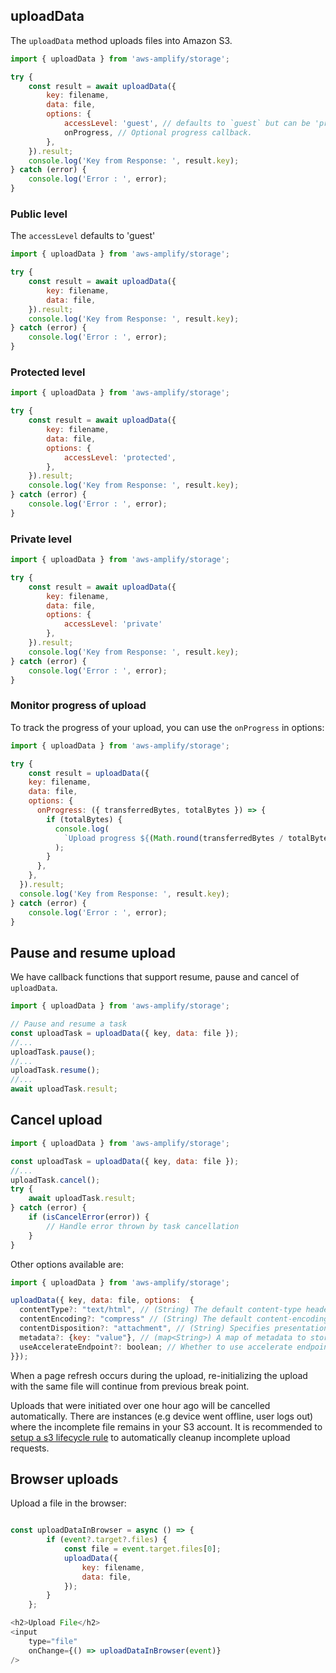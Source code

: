 ## uploadData

The `uploadData` method uploads files into Amazon S3.

```javascript
import { uploadData } from 'aws-amplify/storage';

try {
	const result = await uploadData({
		key: filename,
		data: file,
		options: {
			accessLevel: 'guest', // defaults to `guest` but can be 'private' | 'protected' | 'guest'
			onProgress, // Optional progress callback.
		},
	}).result;
	console.log('Key from Response: ', result.key);
} catch (error) {
	console.log('Error : ', error);
}
```

### Public level
The `accessLevel` defaults to 'guest'

```javascript
import { uploadData } from 'aws-amplify/storage';

try {
	const result = await uploadData({
		key: filename,
		data: file,
	}).result;
	console.log('Key from Response: ', result.key);
} catch (error) {
	console.log('Error : ', error);
}
```

### Protected level 

```javascript
import { uploadData } from 'aws-amplify/storage';

try {
	const result = await uploadData({
		key: filename,
		data: file,
		options: {
			accessLevel: 'protected',
		},
	}).result;
	console.log('Key from Response: ', result.key);
} catch (error) {
	console.log('Error : ', error);
}
```


### Private level

```javascript
import { uploadData } from 'aws-amplify/storage';

try {
	const result = await uploadData({
		key: filename,
		data: file,
		options: {
			accessLevel: 'private'
		},
	}).result;
	console.log('Key from Response: ', result.key);
} catch (error) {
	console.log('Error : ', error);
}
```

### Monitor progress of upload

To track the progress of your upload, you can use the `onProgress` in options:

```javascript
import { uploadData } from 'aws-amplify/storage';

try {
	const result = uploadData({
    key: filename,
    data: file,
    options: {
      onProgress: ({ transferredBytes, totalBytes }) => {
        if (totalBytes) {
          console.log(
            `Upload progress ${(Math.round(transferredBytes / totalBytes)) * 100} %`
          );
        }
      },
    },
  }).result;
  console.log('Key from Response: ', result.key);
} catch (error) {
	console.log('Error : ', error);
}
```

## Pause and resume upload

We have callback functions that support resume, pause and cancel of `uploadData`. 

```javascript
import { uploadData } from 'aws-amplify/storage';

// Pause and resume a task
const uploadTask = uploadData({ key, data: file });
//...
uploadTask.pause();
//...
uploadTask.resume();
//...
await uploadTask.result;
```

## Cancel upload

```javascript
import { uploadData } from 'aws-amplify/storage';

const uploadTask = uploadData({ key, data: file });
//...
uploadTask.cancel();
try {
	await uploadTask.result;
} catch (error) {
	if (isCancelError(error)) {
		// Handle error thrown by task cancellation
	}
}

```

Other options available are:

```javascript
import { uploadData } from 'aws-amplify/storage'; 

uploadData({ key, data: file, options:  {
  contentType?: "text/html", // (String) The default content-type header value of the file when downloading it.
  contentEncoding?: "compress" // (String) The default content-encoding header value of the file when downloading it.
  contentDisposition?: "attachment", // (String) Specifies presentational information for the object
  metadata?: {key: "value"}, // (map<String>) A map of metadata to store with the object in S3.
  useAccelerateEndpoint?: boolean; // Whether to use accelerate endpoint.
}});

```

<!-- TODO Rewrite why do we not have multi-part upload documented for JS? -->

When a page refresh occurs during the upload, re-initializing the upload with the same file will continue from previous break point.

<Callout>

Uploads that were initiated over one hour ago will be cancelled automatically. There are instances (e.g device went offline, user logs out) where the incomplete file remains in your S3 account. It is recommended to [setup a s3 lifecycle rule](https://aws.amazon.com/blogs/aws-cloud-financial-management/discovering-and-deleting-incomplete-multipart-uploads-to-lower-amazon-s3-costs/) to automatically cleanup incomplete upload requests.

</Callout>

## Browser uploads

Upload a file in the browser:

```javascript

const uploadDataInBrowser = async () => {
		if (event?.target?.files) {
			const file = event.target.files[0];
			uploadData({
				key: filename,
				data: file,
			});
		}
	};

<h2>Upload File</h2>
<input
	type="file"
	onChange={() => uploadDataInBrowser(event)}
/>
```


